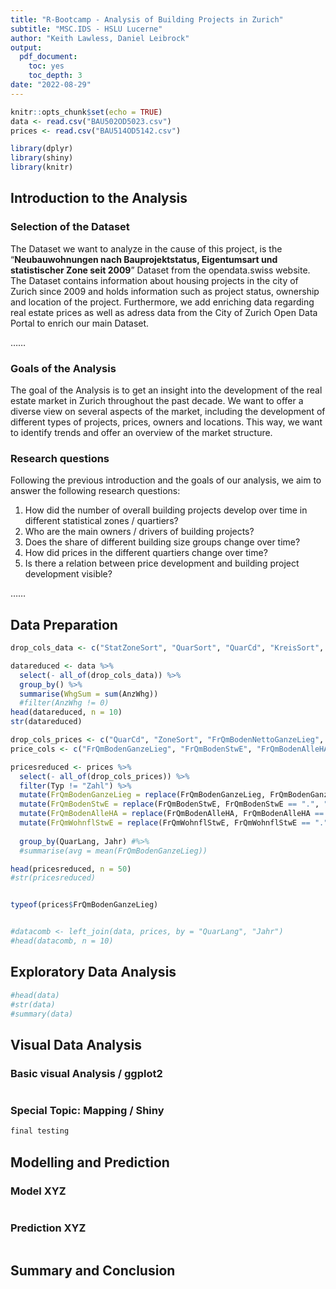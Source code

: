 ---
title: "R-Bootcamp - Analysis of Building Projects in Zurich"
subtitle: "MSC.IDS - HSLU Lucerne"
author: "Keith Lawless, Daniel Leibrock"
output:
  pdf_document:
    toc: yes
    toc_depth: 3
date: "2022-08-29"
---

```{r setup, include=FALSE}
knitr::opts_chunk$set(echo = TRUE)
data <- read.csv("BAU502OD5023.csv")
prices <- read.csv("BAU514OD5142.csv")
```

```{r packages, include=FALSE}
library(dplyr)
library(shiny)
library(knitr)
```

## Introduction to the Analysis

### Selection of the Dataset

The Dataset we want to analyze in the cause of this project, is the "**Neubauwohnungen nach Bauprojektstatus, Eigentumsart und statistischer Zone seit 2009**" Dataset from the opendata.swiss website. The Dataset contains information about housing projects in the city of Zurich since 2009 and holds information such as project status, ownership and location of the project. Furthermore, we add enriching data regarding real estate prices as well as adress data from the City of Zurich Open Data Portal to enrich our main Dataset. 

......

### Goals of the Analysis

The goal of the Analysis is to get an insight into the development of the real estate market in Zurich throughout the past decade. We want to offer a diverse view on several aspects of the market, including the development of different types of projects, prices, owners and locations. This way, we want to identify trends and offer an overview of the market structure.

### Research questions

Following the previous introduction and the goals of our analysis, we aim to answer the following research questions:

1) How did the number of overall building projects develop over time in different statistical zones / quartiers?
2) Who are the main owners / drivers of building projects?
3) Does the share of different building size groups change over time?
4) How did prices in the different quartiers change over time?
5) Is there a relation between price development and building project development visible?

......


## Data Preparation

```{r Prep_Data}
drop_cols_data <- c("StatZoneSort", "QuarSort", "QuarCd", "KreisSort", "KreisCd", "ProjStatusSort", "EigentumsartSort")

datareduced <- data %>%
  select(- all_of(drop_cols_data)) %>%
  group_by() %>%
  summarise(WhgSum = sum(AnzWhg))
  #filter(AnzWhg != 0)
head(datareduced, n = 10)
str(datareduced)
```

```{r Prep_Prices}
drop_cols_prices <- c("QuarCd", "ZoneSort", "FrQmBodenNettoGanzeLieg", "FrQmBodenNettoStwE", "FrQmBodenNettoAlleHA")
price_cols <- c("FrQmBodenGanzeLieg", "FrQmBodenStwE", "FrQmBodenAlleHA", "FrQmWohnflStwE")

pricesreduced <- prices %>%
  select(- all_of(drop_cols_prices)) %>%
  filter(Typ != "Zahl") %>%
  mutate(FrQmBodenGanzeLieg = replace(FrQmBodenGanzeLieg, FrQmBodenGanzeLieg == ".", "")) %>%
  mutate(FrQmBodenStwE = replace(FrQmBodenStwE, FrQmBodenStwE == ".", "")) %>%
  mutate(FrQmBodenAlleHA = replace(FrQmBodenAlleHA, FrQmBodenAlleHA == ".", "")) %>%
  mutate(FrQmWohnflStwE = replace(FrQmWohnflStwE, FrQmWohnflStwE == ".", "")) %>%
  
  group_by(QuarLang, Jahr) #%>%
  #summarise(avg = mean(FrQmBodenGanzeLieg))

head(pricesreduced, n = 50)
#str(pricesreduced)


typeof(prices$FrQmBodenGanzeLieg)
```

```{r Prep_Prices_2}

```


```{r Combine}
#datacomb <- left_join(data, prices, by = "QuarLang", "Jahr")
#head(datacomb, n = 10)
```

## Exploratory Data Analysis

```{r EDA}
#head(data)
#str(data)
#summary(data)
```

## Visual Data Analysis

### Basic visual Analysis / ggplot2

```{r VDA}

```

### Special Topic: Mapping / Shiny

```{r VDA_2}
final testing
```

## Modelling and Prediction

### Model XYZ

```{r Model}

```

### Prediction XYZ

```{r Prediction}

```

## Summary and Conclusion

